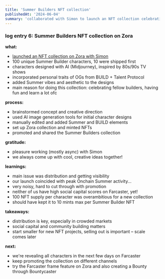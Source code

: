 ```yaml
---
title: 'Summer Builders NFT collection'
publishedAt: '2024-06-04'
summary: 'collaborated with Simon to launch an NFT collection celebrating the Onchain Summer Builders.'
---
```


### log entry 6: Summer Builders NFT collection on Zora

**what:**
- [launched an NFT collection on Zora with Simon](https://zora.co/collect/base:0xb0fa7a2ed2e734b986160399ea883004610c9ae6)
- 100 unique Summer Builder characters, 10 were shipped first
- characters designed with AI (Midjourney), inspired by 80s/90s TV shows
- incorporated personal traits of OGs from BUILD + Talent Protocol
- added Summer vibes and aesthetic to the designs
- main reason for doing this collection: celebrating fellow builders, having fun and learn a lot ofc

**process:**
- brainstormed concept and creative direction
- used AI image generation tools for initial character designs
- manually edited and added Summer and BUILD elements
- set up Zora collection and minted NFTs
- promoted and shared the Summer Builders collection

**gratitude:**
- pleasure working (mostly async) with Simon
- we always come up with cool, creative ideas together!

**learnings:**
- main issue was distribution and getting visibility
 - our launch coincided with peak Onchain Summer activity...
 - very noisy, hard to cut through with promotion
 - neither of us have high social capital scores on Farcaster, yet!
- 100 NFT supply per character was overambitious for a new collection
 - should have kept it to 10 mints max per Summer Builder NFT

**takeaways:**
- distribution is key, especially in crowded markets
- social capital and community building matters
- start smaller for new NFT projects, selling out is important – scale comes later

**next:**
- we're revealing all characters in the next few days on Farcaster
- keep promoting the collection on different channels
- try the Farcaster frame feature on Zora and also creating a Bounty through Bountycaster